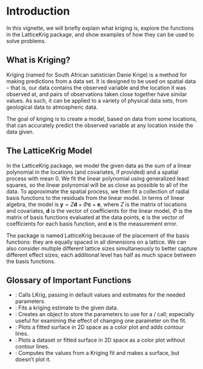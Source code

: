 # Introduction

In this vignette, we will briefly explain what kriging is, explore the functions in the LatticeKrig package, and show examples of how they can be used to solve problems.

## What is Kriging?

Kriging (named for South African satistician Danie Krige) is a method for making predictions from a data set. It is designed to be used on spatial data -- that is, our data contains the observed variable and the location it was observed at, and pairs of observations taken close together have similar values. As such, it can be applied to a variety of physical data sets, from geological data to atmospheric data.

The goal of kriging is to create a model, based on data from some locations, that can accurately predict the observed variable at any location inside the data given. 

## The LatticeKrig Model

In the LatticeKrig package, we model the given data as the sum of a linear polynomial in the locations (and covariates, if provided) and a spatial process with mean 0. We fit the linear polynomial using generalized least squares, so the linear polynomial will be as close as possible to all of the data. To approximate the spatial process, we then fit a collection of radial basis functions to the residuals from the linear model. In terms of linear algebra, the model is $\mathbf y = Z \mathbf d + \Phi \mathbf c + \mathbf e$, where $Z$ is the matrix of locations and covariates, $\mathbf d$ is the vector of coefficients for the linear model, $\Phi$ is the matrix of basis functions evaluated at the data points, $\mathbf c$ is the vector of coefficients for each basis function, and $\mathbf e$ is the measurement error. 

The package is named LatticeKrig because of the placement of the basis functions: they are equally spaced in all dimensions on a lattice. We can also consider multiple different lattice sizes simultaneously to better capture different effect sizes; each additional level has half as much space between the basis functions.

## Glossary of Important Functions

* \ttt{LatticeKrig}: Calls LKrig, passing in default values and estimates for the needed parameters.
* \ttt{LKrig}: Fits a kriging estimate to the given data.
* \ttt{LKInfo}: Creates an object to store the parameters to use for a \ttt{LatticeKrig} / \ttt{LKrig} call; especially useful for examining the effect of changing one parameter on the fit.
* \ttt{surface}: Plots a fitted surface in 2D space as a color plot and adds contour lines.
* \ttt{image.plot}: Plots a dataset or fitted surface in 2D space as a color plot without contour lines.
* \ttt{predictSurface}: Computes the values from a Kriging fit and makes a surface, but doesn't plot it.
